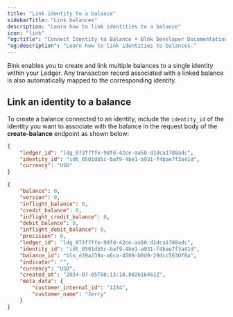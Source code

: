 ```yaml
---
title: "Link identity to a balance"
sidebarTitle: "Link balances"
description: "Learn how to link identities to a balance"
icon: "link"
"og:title": "Connect Identity to Balance • Blnk Developer Documentation"
"og:description": "Learn how to link identities to balances."
---
```



Blnk enables you to create and link multiple balances to a single identity within your Ledger. Any transaction record associated with a linked balance is also automatically mapped to the corresponding identity.

## Link an identity to a balance

To create a balance connected to an identity, include the `identity_id` of the identity you want to associate with the balance in the request body of the **create-balance** endpoint as shown below:

```json Request {3}
{
    "ledger_id": "ldg_073f7ffe-9dfd-42ce-aa50-d1dca1788adc",
    "identity_id": "idt_0501db5c-baf9-4be1-a931-f4bae7f3a41d",
    "currency": "USD"
}
```

```json Response {11}
{
    "balance": 0,
    "version": 0,
    "inflight_balance": 0,
    "credit_balance": 0,
    "inflight_credit_balance": 0,
    "debit_balance": 0,
    "inflight_debit_balance": 0,
    "precision": 0,
    "ledger_id": "ldg_073f7ffe-9dfd-42ce-aa50-d1dca1788adc",
    "identity_id": "idt_0501db5c-baf9-4be1-a931-f4bae7f3a41d",
    "balance_id": "bln_e39a239a-a6ca-4509-b0d9-29dcc5630f8a",
    "indicator": "",
    "currency": "USD",
    "created_at": "2024-07-05T08:13:18.882616461Z",
    "meta_data": {
        "customer_internal_id": "1234",
        "customer_name": "Jerry"
    }
}
```

<NeedHelp />